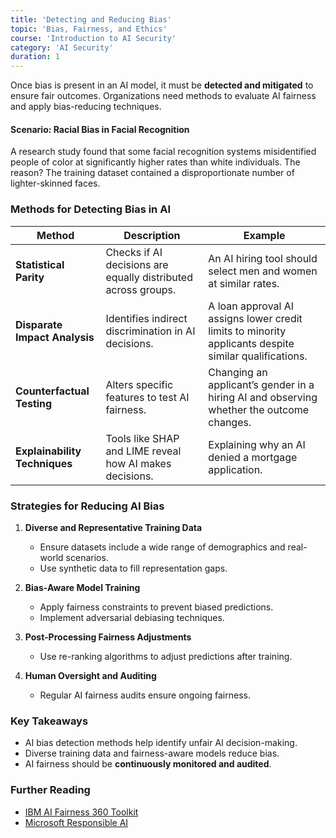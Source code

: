 ```yaml
---
title: 'Detecting and Reducing Bias'
topic: 'Bias, Fairness, and Ethics'
course: 'Introduction to AI Security'
category: 'AI Security'
duration: 1
---
```


Once bias is present in an AI model, it must be **detected and mitigated** to ensure fair outcomes. Organizations need methods to evaluate AI fairness and apply bias-reducing techniques.

#### **Scenario: Racial Bias in Facial Recognition**

A research study found that some facial recognition systems misidentified people of color at significantly higher rates than white individuals. The reason? The training dataset contained a disproportionate number of lighter-skinned faces.

### Methods for Detecting Bias in AI

| Method                        | Description                                                   | Example                                                                                               |
| ----------------------------- | ------------------------------------------------------------- | ----------------------------------------------------------------------------------------------------- |
| **Statistical Parity**        | Checks if AI decisions are equally distributed across groups. | An AI hiring tool should select men and women at similar rates.                                       |
| **Disparate Impact Analysis** | Identifies indirect discrimination in AI decisions.           | A loan approval AI assigns lower credit limits to minority applicants despite similar qualifications. |
| **Counterfactual Testing**    | Alters specific features to test AI fairness.                 | Changing an applicant’s gender in a hiring AI and observing whether the outcome changes.              |
| **Explainability Techniques** | Tools like SHAP and LIME reveal how AI makes decisions.       | Explaining why an AI denied a mortgage application.                                                   |

### Strategies for Reducing AI Bias

1. **Diverse and Representative Training Data**

   - Ensure datasets include a wide range of demographics and real-world scenarios.
   - Use synthetic data to fill representation gaps.

2. **Bias-Aware Model Training**

   - Apply fairness constraints to prevent biased predictions.
   - Implement adversarial debiasing techniques.

3. **Post-Processing Fairness Adjustments**

   - Use re-ranking algorithms to adjust predictions after training.

4. **Human Oversight and Auditing**
   - Regular AI fairness audits ensure ongoing fairness.

### Key Takeaways

- AI bias detection methods help identify unfair AI decision-making.
- Diverse training data and fairness-aware models reduce bias.
- AI fairness should be **continuously monitored and audited**.

### Further Reading

- [IBM AI Fairness 360 Toolkit](https://aif360.mybluemix.net/)
- [Microsoft Responsible AI](https://www.microsoft.com/en-us/ai/responsible-ai)
